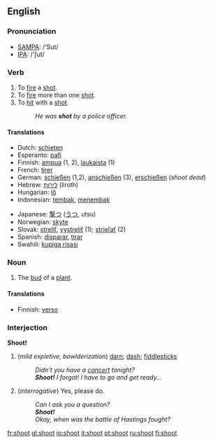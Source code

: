 ==English==
=== Pronunciation ===
*[[w:SAMPA|SAMPA]]: /'Sut/
*[[w:IPA|IPA]]: /'ʃut/

=== Verb ===
{{irregverb|'''to shoot'''|'''[[shoots]]'''|'''[[shot]]'''|'''[[shot]]'''|'''[[shooting]]'''}}

# To [[fire]] a [[shot]].
# To [[fire]] more than one [[shot]].
# To [[hit]] with a [[shot]].
#:''He was '''shot''' by a police officer.''

==== Translations ====
{{top}}
*Dutch: [[schieten]]
*Esperanto: [[pafi]]
*Finnish: [[ampua]] (1, 2), [[laukaista]] (1)
*French: [[tirer]]
*German: [[schießen]] (1,2), [[anschießen]] (3), [[erschießen]] (''shoot dead'')
*Hebrew: [[לירות]] (liroth)
*Hungarian: [[lő]]
*Indonesian: [[tembak]], [[tembak|menembak]]
{{mid}}
*Japanese: [[撃つ]] ([[うつ]], utsu)
*Norwegian: [[skyte]]
*Slovak: [[streliť]], [[vystreliť]] (1); [[strieľať]] (2)
*Spanish: [[disparar]], [[tirar]]
*Swahili: [[kupiga risasi]]
{{bottom}}

=== Noun ===
{{en-noun|shoot|shoots}}
# The [[bud]] of a [[plant]].

====Translations====
{{top}}
*Finnish: [[verso]]
{{mid}}
{{bottom}}

=== Interjection ===
'''Shoot!'''
# (''mild expletive, bowlderization'') [[darn]]; [[dash]]; [[fiddlesticks]]
#: ''Didn't you have a [[concert]] tonight?''
#: '''''Shoot!''' I forgot! I have to go and get ready...''
# (''interrogative'') Yes, please do.
#: ''Can I ask you a question?''
#: '''''Shoot!'''''
#: ''Okay, when was the battle of Hastings fought?''

[[fr:shoot]]
[[gl:shoot]]
[[io:shoot]]
[[it:shoot]]
[[pt:shoot]]
[[ru:shoot]]
[[fi:shoot]]
